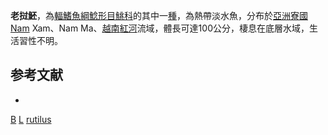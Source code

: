 {{Speciesbox 
| taxon = Bagarius rutilus
| status = DD
| status_system = IUCN3.1
| image = Bagarius rutilus.jpg
| authority = [[Ng|Ng]] & [[Kottelat|Kottelat]], 2000
| synonyms = 
}}
'''老挝魾'''，為[[輻鰭魚綱|輻鰭魚綱]][[鯰形目|鯰形目]][[鮡科|鮡科]]的其中一[[種|種]]，為熱帶淡水魚，分布於[[亞洲|亞洲]][[寮國|寮國]]Nam Xam、Nam Ma、[[越南|越南]][[紅河|紅河]]流域，體長可達100公分，棲息在底層水域，生活習性不明。

==参考文献==
*{{FishBase_species|genus=Bagarius|species=rutilus|year=2015|month=2}}

{{Taxonbar}}

[[Category:2000年描述的鱼类|B]]
[[Category:IUCN红色名录数据缺乏物种|L]]
[[Category:魾屬|rutilus]]